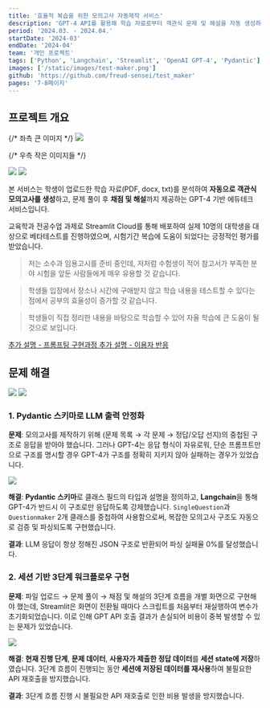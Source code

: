 ```yaml
---
title: '효율적 복습을 위한 모의고사 자동제작 서비스'
description: 'GPT-4 API를 활용해 학습 자료로부터 객관식 문제 및 해설을 자동 생성하는 에듀테크 서비스'
period: '2024.03. - 2024.04.'
startDate: '2024-03'
endDate: '2024-04'
team: '개인 프로젝트'
tags: ['Python', 'Langchain', 'Streamlit', 'OpenAI GPT-4', 'Pydantic']
images: ['/static/images/test-maker.png']
github: 'https://github.com/freud-sensei/test_maker'
pages: '7-8페이지'
---
```


## 프로젝트 개요

<div className="grid grid-cols-1 lg:grid-cols-12 print:grid-cols-12 gap-2">
  {/* 좌측 큰 이미지 */}
  <img
    src="/static/images/test-maker/test-maker-1a.png"
    className="w-full h-auto object-cover lg:col-span-6 print:col-span-6"
  />

{/* 우측 작은 이미지들 */}

  <div className="grid grid-cols-1 gap-2 lg:col-span-6 print:col-span-6">
    <img
      src="/static/images/test-maker/test-maker-1b.png"
      className="!my-0 w-full h-auto object-cover"
    />
    <img
      src="/static/images/test-maker/test-maker-1c.png"
      className="!my-0 w-full h-auto object-cover"
    />
  </div>
</div>

본 서비스는 학생이 업로드한 학습 자료(PDF, docx, txt)를 분석하여 **자동으로 객관식 모의고사를
생성**하고, 문제 풀이 후 **채점 및 해설**까지 제공하는 GPT-4 기반 에듀테크 서비스입니다.

교육학과 전공수업 과제로 Streamlit Cloud를 통해 배포하여 실제 10명의 대학생을 대상으로 베타테스트를 진행하였으며, 시험기간 복습에 도움이 되었다는 긍정적인 평가를 받았습니다.

> 저는 소수과 임용고시를 준비 중인데, 저처럼 수험생이 적어 참고서가 부족한 분야 시험을 앞둔 사람들에게 매우 유용할 것 같습니다.

> 학생들 입장에서 장소나 시간에 구애받지 않고 학습 내용을 테스트할 수 있다는 점에서 공부의 효율성이 증가할 것 같습니다.

> 학생들이 직접 정리한 내용을 바탕으로 학습할 수 있어 자율 학습에 큰 도움이 될 것으로 보입니다.

<span className="flex flex-col gap-4 md:flex-row print:flex-row">
  <a href="https://github.com/strawberry-tree/test_maker/blob/main/%EC%9E%90%EC%97%B0%EC%96%B4%EC%B2%98%EB%A6%AC%EC%99%80%EA%B5%90%EC%9C%A1_%EC%A4%91%EA%B0%84%EB%B0%9C%ED%91%9C_%EC%86%A1%EC%83%81%EB%A1%9D.pdf">
    추가 설명 - 프롬프팅 구현과정
  </a>
  <a href="https://github.com/strawberry-tree/test_maker/blob/main/%EC%9E%90%EC%97%B0%EC%96%B4%EC%B2%98%EB%A6%AC%EC%99%80%EA%B5%90%EC%9C%A1_%EA%B8%B0%EB%A7%90%EB%B0%9C%ED%91%9C_%EC%86%A1%EC%83%81%EB%A1%9D.pdf">
    추가 설명 - 이용자 반응
  </a>
</span>

## 문제 해결

<div className="hidden print:mb-2 print:grid print:grid-cols-2">
  <img src="/static/images/test-maker/test-maker-2.png" />
  <img src="/static/images/test-maker/test-maker-3.png" />
</div>

### 1. Pydantic 스키마로 LLM 출력 안정화

**문제**: 모의고사를 제작하기 위해 (문제 목록 → 각 문제 → 정답/오답 선지)의 중첩된 구조로 응답을 받아야 했습니다. 그러나 GPT-4는 응답 형식이 자유로워, 단순 프롬프트만으로 구조를 명시할 경우 GPT-4가 구조를 정확히 지키지 않아 실패하는 경우가 있었습니다.

<img
  className="mx-auto w-full max-w-sm print:hidden"
  src="/static/images/test-maker/test-maker-2.png"
/>

**해결**: **Pydantic 스키마**로 클래스 필드의 타입과 설명을 정의하고, **Langchain**을 통해 GPT-4가 반드시 이 구조로만 응답하도록 강제했습니다. `SingleQuestion`과 `Questionmaker` 2개 클래스를 중첩하여 사용함으로써, 복잡한 모의고사 구조도 자동으로 검증 및 파싱되도록 구현했습니다.

**결과**: LLM 응답이 항상 정해진 JSON 구조로 반환되어 파싱 실패율 0%를 달성했습니다.

### 2. 세션 기반 3단계 워크플로우 구현

**문제**: 파일 업로드 → 문제 풀이 → 채점 및 해설의 3단계 흐름을 개별 화면으로 구현해야 했는데, Streamlit은 화면이 전환될 때마다 스크립트를 처음부터 재실행하여 변수가 초기화되었습니다. 이로 인해 GPT API 호출 결과가 손실되어 비용이 중복 발생할 수 있는 문제가 있었습니다.

<img
  className="mx-auto w-full max-w-sm print:hidden"
  src="/static/images/test-maker/test-maker-3.png"
/>

**해결**: **현재 진행 단계**, **문제 데이터**, **사용자가 제출한 정답 데이터**를 **세션 state에 저장**하였습니다. 3단계 흐름이 진행되는 동안 **세션에 저장된 데이터를 재사용**하여 불필요한 API 재호출을 방지했습니다.

**결과**: 3단계 흐름 진행 시 불필요한 API 재호출로 인한 비용 발생을 방지했습니다.
